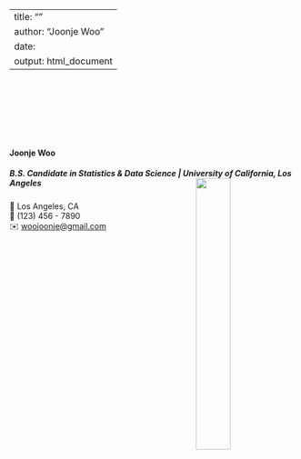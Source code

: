 
---
title: ""
author: "Joonje Woo"
date: 
output: html_document
---

<link rel="stylesheet" href="styles.css" type="text/css">
<link rel="stylesheet" href="site_libs/academicons-1.9.1/css/academicons.min.css"/>


<br><br><br><br><br><br>

#### **Joonje Woo**
##### B.S. Candidate in Statistics & Data Science | University of California, Los Angeles <img src="images/college_logo.png" style="width:35%;" align="right">

📍 Los Angeles, CA <br>
📱 (123) 456 - 7890 <br>
✉️ [woojoonje@gmail.com](mailto:woojoonje@gmail.com) <br>